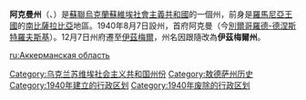 '''阿克曼州'''（{{lang-uk|Акерманська область}}、{{lang-ru|Аккерма́нская область}}）是[[蘇聯|蘇聯]][[烏克蘭蘇維埃社會主義共和國|烏克蘭蘇維埃社會主義共和國]]的一個州，前身是[[羅馬尼亞王國|羅馬尼亞王國]]的[[南比薩拉比亞|南比薩拉比亞]]地區。1940年8月7日設州，首府阿克曼（今[[別爾哥羅德-德涅斯特羅夫斯基|別爾哥羅德-德涅斯特羅夫斯基]]）。12月7日州府遷至[[伊茲梅爾|伊茲梅爾]]，州名因跟隨改為'''伊茲梅爾州'''。

{{苏联小作品}}
[[Category:乌克兰苏维埃社会主义共和国州份|Category:乌克兰苏维埃社会主义共和国州份]]
[[Category:敖德萨州历史|Category:敖德萨州历史]]
[[Category:1940年建立的行政区划|Category:1940年建立的行政区划]]
[[Category:1940年废除的行政区划|Category:1940年废除的行政区划]]

[[ru:Аккерманская_область|ru:Аккерманская область]]